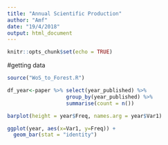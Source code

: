 ```yaml
---
title: "Annual Scientific Production"
author: "Amf"
date: "19/4/2018"
output: html_document
---
```


```r
knitr::opts_chunk$set(echo = TRUE)
```


#getting data

```r
source("WoS_to_Forest.R")

```


```r



df_year<-paper %>% select(year_published) %>% 
                   group_by(year_published) %>% 
                   summarise(count = n())

```


```r

barplot(height = year$Freq, names.arg = year$Var1)

```

```r
ggplot(year, aes(x=Var1, y=Freq)) +
  geom_bar(stat = "identity")
```

